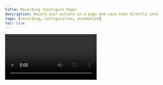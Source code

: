 ```yaml
---
title: Recording (Configure Page)
description: Record your actions on a page and save them directly into a configuration
tags: [recording, configuration, automation]
toc: true
---
```


<Video name="recording.mp4" />

Record all clicks, inputs, and interactions on a page and convert them into a configuration.

Steps

- Right‑click anywhere on the page and select `Record/Config for the page` from the context menu.
- A record button appears at the bottom‑right of the page.
- If a configuration already exists for this page, you can choose to edit it or create a new one.
- Enter a name for the configuration.
- Perform the actions you want to automate.
- Click the record button again to stop recording and save.
